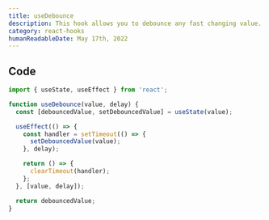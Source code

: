 ```yaml
---
title: useDebounce
description: This hook allows you to debounce any fast changing value.
category: react-hooks
humanReadableDate: May 17th, 2022
---
```


## Code

```jsx
import { useState, useEffect } from 'react';

function useDebounce(value, delay) {
  const [debouncedValue, setDebouncedValue] = useState(value);

  useEffect(() => {
    const handler = setTimeout(() => {
      setDebouncedValue(value);
    }, delay);

    return () => {
      clearTimeout(handler);
    };
  }, [value, delay]);

  return debouncedValue;
}
```
